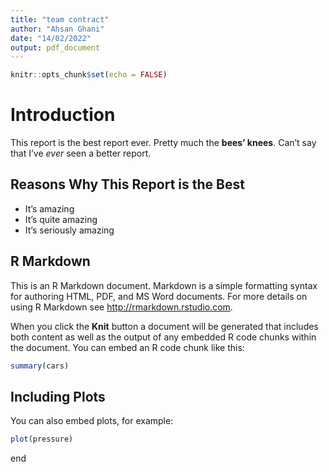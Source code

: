 ```yaml
---
title: "team contract"
author: "Ahsan Ghani"
date: "14/02/2022"
output: pdf_document
---
```


```r
knitr::opts_chunk$set(echo = FALSE)
```


# Introduction

This report is the best report ever. Pretty much the **bees' knees**. Can't say that I've *ever* seen a better report.

## Reasons Why This Report is the Best

- It's amazing
- It's quite amazing
- It's seriously amazing

## R Markdown

This is an R Markdown document. Markdown is a simple formatting syntax for authoring HTML, PDF, and MS Word documents. For more details on using R Markdown see <http://rmarkdown.rstudio.com>.

When you click the **Knit** button a document will be generated that includes both content as well as the output of any embedded R code chunks within the document. You can embed an R code chunk like this:

```r
summary(cars)
```

## Including Plots

You can also embed plots, for example:

```r
plot(pressure)
```

end